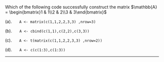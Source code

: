 Which of the following code successfully construct the matrix 
$\mathbb{A} = \begin{bmatrix}1 & 1\\2 & 2\\3 & 3\end{bmatrix}$

(a). $\quad$ `A <- matrix(c(1,1,2,2,3,3) ,nrow=3)`

(b). $\quad$ `A <- cbind(c(1,1),c(2,2),c(3,3))`

(c). $\quad$ `A <- t(matrix(c(1,1,2,2,3,3) ,nrow=2))`

(d). $\quad$ `A <- c(c(1:3),c(1:3))`

----------------
